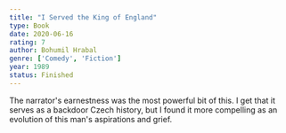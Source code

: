 ```yaml
---
title: "I Served the King of England"
type: Book
date: 2020-06-16
rating: 7
author: Bohumil Hrabal
genre: ['Comedy', 'Fiction']
year: 1989
status: Finished
---
```


The narrator's earnestness was the most powerful bit of this. I get that it serves as a backdoor Czech history, but I found it more compelling as an evolution of this man's aspirations and grief.
